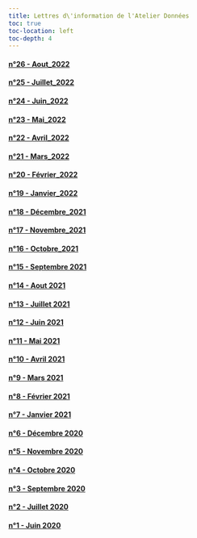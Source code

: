 ```yaml
---
title: Lettres d\'information de l'Atelier Données
toc: true
toc-location: left
toc-depth: 4
--- 
```


#### [n°26 - Aout_2022](/lettres/26-Aout_2022.md)
#### [n°25 - Juillet_2022](/lettres/25-Juillet_2022.md)
#### [n°24 - Juin_2022](/lettres/24-Juin_2022.md)
#### [n°23 - Mai_2022](/lettres/23-Mai_2022.md)
#### [n°22 - Avril_2022](/lettres/22-Avril_2022.md) 
#### [n°21 - Mars_2022](/lettres/21-Mars_2022.md)
#### [n°20 - Février_2022](/lettres/20-Février_2022.md) 
#### [n°19 - Janvier_2022](/lettres/19-Janvier_2022.md)
#### [n°18 - Décembre_2021](/lettres/18-Decembre_2021.md) 
#### [n°17 - Novembre_2021](/lettres/17-Novembre_2021.md)
#### [n°16 - Octobre_2021](/lettres/16-Octobre_2021.md) 
#### [n°15 - Septembre 2021](/lettres/15-Septembre_2021.md)
#### [n°14 - Aout 2021](/lettres/14-Aout_2021.md)
#### [n°13 - Juillet 2021](/lettres/13-Juillet_2021.md)
#### [n°12 - Juin 2021](/lettres/12-Juin_2021.md)
#### [n°11 - Mai 2021](/lettres/11-Mai_2021.md)
#### [n°10 - Avril 2021](/lettres/10-Avril_2021.md)
#### [n°9 - Mars 2021](/lettres/09-Mars_2021.md)
#### [n°8 - Février 2021](/lettres/08-Février_2021.md)
#### [n°7 - Janvier 2021](/lettres/07-Janvier_2021.md)
#### [n°6 - Décembre 2020](/lettres/06-Décembre_2020.md)
#### [n°5 - Novembre 2020](/lettres/05-Novembre_2020.md)
#### [n°4 - Octobre 2020](/lettres/04-Octobre_2020.md)
#### [n°3 - Septembre 2020](/lettres/03-Septembre_2020.md)
#### [n°2 - Juillet 2020](/lettres/02-Juillet_2020.md)
#### [n°1 - Juin 2020](/lettres/01-Juin_2020.md)
